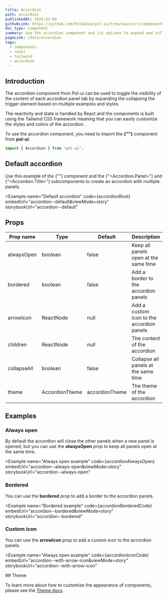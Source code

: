 ```yaml
---
title: Accordion
path: accordion
publishedAt: 2024-02-09
githubLink: https://github.com/PolGubau/pol-ui/tree/main/src/components/Accordion
doc_type: component
summary: Use the accordion component and its options to expand and collapse the content inside each panel based on state reactivity from React and Tailwind CSS
pageLink: /docs/accordion
tags:
  - components
  - react
  - tailwind
  - accordion
---
```





## Introduction

The accordion component from Pol-ui can be used to toggle the visibility of the content of each accordion panel tab by expanding the collapsing the trigger
element based on multiple examples and styles.

The reactivity and state is handled by React and the components is built using the Tailwind CSS framework meaning that you can easily customize the styles and colors of the accordion.

To use the accordion component, you need to import the **{"<Accordion>"}** component from **pol-ui**:

```jsx
import { Accordion } from "pol-ui";
```

## Default accordion

Use this example of the {"<Accordion>"} component and the {"<Accordion.Panel>"} and {"<Accordion.Title>"} subcomponents to create an accordion with multiple panels.

<Example
  name="Default accordion"
  code={accordionRoot}
  embedUrl="accordion--default&viewMode=story"
    storybookUrl="accordion--default"

>

  <AccordionRoot />
</Example>

## Props

| Prop name   | Type           | Default        | Description                               |
| ----------- | -------------- | -------------- | ----------------------------------------- |
| alwaysOpen  | boolean        | false          | Keep all panels open at the same time     |
| bordered    | boolean        | false          | Add a border to the accordion panels      |
| arrowIcon   | ReactNode      | null           | Add a custom icon to the accordion panels |
| children    | ReactNode      | null           | The content of the accordion              |
| collapseAll | boolean        | false          | Collapse all panels at the same time      |
| theme       | AccordionTheme | accordionTheme | The theme of the accordion                |

## Examples

### Always open

By default the accordion will close the other panels when a new panel is opened, but you can use the **alwaysOpen** prop to keep all panels open at the same time.

<Example
  name="Always open example"
  code={accordionAlwaysOpen}
  embedUrl="accordion--always-open&viewMode=story"
  storybookUrl="accordion--always-open"

>

  <AccordionAlwaysOpen />
</Example>

### Bordered

You can use the **bordered** prop to add a border to the accordion panels.

<Example
  name="Bordered example"
  code={accordionBorderedCode}
  embedUrl="accordion--bordered&viewMode=story"
    storybookUrl="accordion--bordered"

>

  <AccordionBordered />
</Example>

### Custom icon

You can use the **arrowIcon** prop to add a custom icon to the accordion panels.

<Example
  name="Always open example"
  code={accordionIconCode}
  embedUrl="accordion--with-arrow-icon&viewMode=story"
  storybookUrl="accordion--with-arrow-icon"

>

  <AccordionIcon />
</Example>
## Theme

To learn more about how to customize the appearance of components, please see the [Theme docs](/docs/theme).

<Theme />

